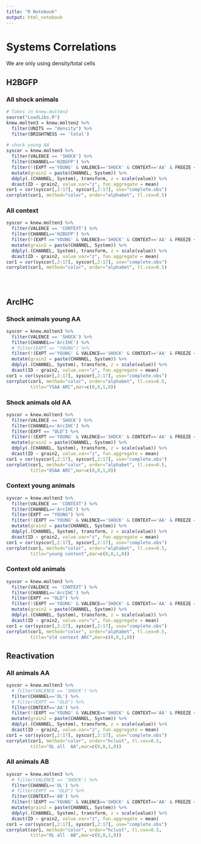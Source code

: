 ---
title: "R Notebook"
output: html_notebook
---

# Systems Correlations
We are only using density/total cells

## H2BGFP
### All shock animals
```{r}
# Takes in knew.molten2
source("LoadLibs.R")
knew.molten3 = knew.molten2 %>%
  filter(UNITS == "density") %>%
  filter(BRIGHTNESS == 'total')
  
# shock young AA
syscor = knew.molten3 %>%
  filter(VALENCE == 'SHOCK') %>%
  filter(CHANNEL=='H2BGFP') %>%
  filter(!(EXPT =='YOUNG' & VALENCE=='SHOCK' & CONTEXT=='AA' & FREEZE < 30)) %>% # removes young bad freezers
  mutate(grain2 = paste(CHANNEL, System)) %>%
  ddply(.(CHANNEL, System), transform, z = scale(value)) %>%
  dcast(ID ~ grain2, value.var="z", fun.aggregate = mean) 
cor1 = cor(syscor[,2:17], syscor[,2:17], use="complete.obs")
corrplot(cor1, method="color", order="alphabet", tl.cex=0.5)

```

### All context
```{r}
syscor = knew.molten3 %>%
  filter(VALENCE == 'CONTEXT') %>%
  filter(CHANNEL=='H2BGFP') %>%
  filter(!(EXPT =='YOUNG' & VALENCE=='SHOCK' & CONTEXT=='AA' & FREEZE < 30)) %>% # removes young bad freezers
  mutate(grain2 = paste(CHANNEL, System)) %>%
  ddply(.(CHANNEL, System), transform, z = scale(value)) %>%
  dcast(ID ~ grain2, value.var="z", fun.aggregate = mean) 
cor1 = cor(syscor[,2:17], syscor[,2:17], use="complete.obs")
corrplot(cor1, method="color", order="alphabet", tl.cex=0.5)

```

```{r}

```

```{r}

```

```{r}

```
## ArcIHC
### Shock animals young AA
```{r}
syscor = knew.molten3 %>%
  filter(VALENCE == 'SHOCK') %>%
  filter(CHANNEL=='ArcIHC') %>%
  # filter(EXPT == "YOUNG") %>%
  filter(!(EXPT =='YOUNG' & VALENCE=='SHOCK' & CONTEXT=='AA' & FREEZE < 30)) %>% # removes young bad freezers
  mutate(grain2 = paste(CHANNEL, System)) %>%
  ddply(.(CHANNEL, System), transform, z = scale(value)) %>%
  dcast(ID ~ grain2, value.var="z", fun.aggregate = mean) 
cor1 = cor(syscor[,2:17], syscor[,2:17], use="complete.obs")
corrplot(cor1, method="color", order="alphabet", tl.cex=0.5, 
         title="YSAA ARC",mar=c(0,0,1,0))

```

### Shock animals old AA
```{r}
syscor = knew.molten3 %>%
  filter(VALENCE == 'SHOCK') %>%
  filter(CHANNEL=='ArcIHC') %>%
  filter(EXPT == "OLD") %>%
  filter(!(EXPT =='YOUNG' & VALENCE=='SHOCK' & CONTEXT=='AA' & FREEZE < 30)) %>% # removes young bad freezers
  mutate(grain2 = paste(CHANNEL, System)) %>%
  ddply(.(CHANNEL, System), transform, z = scale(value)) %>%
  dcast(ID ~ grain2, value.var="z", fun.aggregate = mean) 
cor1 = cor(syscor[,2:17], syscor[,2:17], use="complete.obs")
corrplot(cor1, method="color", order="alphabet", tl.cex=0.5, 
         title="OSAA ARC",mar=c(0,0,1,0))
```
### Context young animals
```{r}
syscor = knew.molten3 %>%
  filter(VALENCE == 'CONTEXT') %>%
  filter(CHANNEL=='ArcIHC') %>%
  filter(EXPT == "YOUNG") %>%
  filter(!(EXPT =='YOUNG' & VALENCE=='SHOCK' & CONTEXT=='AA' & FREEZE < 30)) %>% # removes young bad freezers
  mutate(grain2 = paste(CHANNEL, System)) %>%
  ddply(.(CHANNEL, System), transform, z = scale(value)) %>%
  dcast(ID ~ grain2, value.var="z", fun.aggregate = mean) 
cor1 = cor(syscor[,2:17], syscor[,2:17], use="complete.obs")
corrplot(cor1, method="color", order="alphabet", tl.cex=0.5, 
         title="young context",mar=c(0,0,1,0))
```

### Context old animals
```{r}
syscor = knew.molten3 %>%
  filter(VALENCE == 'CONTEXT') %>%
  filter(CHANNEL=='ArcIHC') %>%
  filter(EXPT == "OLD") %>%
  filter(!(EXPT =='YOUNG' & VALENCE=='SHOCK' & CONTEXT=='AA' & FREEZE < 30)) %>% # removes young bad freezers
  mutate(grain2 = paste(CHANNEL, System)) %>%
  ddply(.(CHANNEL, System), transform, z = scale(value)) %>%
  dcast(ID ~ grain2, value.var="z", fun.aggregate = mean) 
cor1 = cor(syscor[,2:17], syscor[,2:17], use="complete.obs")
corrplot(cor1, method="color", order="alphabet", tl.cex=0.5, 
         title="old context ARC",mar=c(0,0,1,0))
```


## Reactivation

### All animals AA
```{r}
syscor = knew.molten3 %>%
  # filter(VALENCE == 'SHOCK') %>%
  filter(CHANNEL=='OL') %>%
  # filter(EXPT == "OLD") %>%
  filter(CONTEXT=='AA') %>%
  filter(!(EXPT =='YOUNG' & VALENCE=='SHOCK' & CONTEXT=='AA' & FREEZE < 30)) %>% # removes young bad freezers
  mutate(grain2 = paste(CHANNEL, System)) %>%
  ddply(.(CHANNEL, System), transform, z = scale(value)) %>%
  dcast(ID ~ grain2, value.var="z", fun.aggregate = mean) 
cor1 = cor(syscor[,2:17], syscor[,2:17], use="complete.obs")
corrplot(cor1, method="color", order="hclust", tl.cex=0.5, 
         title="OL all  AA",mar=c(0,0,1,0))
```


### All animals AB
```{r}
syscor = knew.molten3 %>%
  # filter(VALENCE == 'SHOCK') %>%
  filter(CHANNEL=='OL') %>%
  # filter(EXPT == "OLD") %>%
  filter(CONTEXT=='AB') %>%
  filter(!(EXPT =='YOUNG' & VALENCE=='SHOCK' & CONTEXT=='AA' & FREEZE < 30)) %>% # removes young bad freezers
  mutate(grain2 = paste(CHANNEL, System)) %>%
  ddply(.(CHANNEL, System), transform, z = scale(value)) %>%
  dcast(ID ~ grain2, value.var="z", fun.aggregate = mean) 
cor1 = cor(syscor[,2:17], syscor[,2:17], use="complete.obs")
corrplot(cor1, method="color", order="hclust", tl.cex=0.5, 
         title="OL all  AB",mar=c(0,0,1,0))
```
